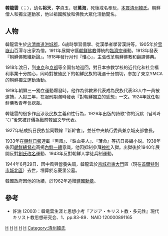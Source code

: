 {{Infobox Korean name
|img=1937_한용운.jpg
|hangul=한용운
|hanja=韓龍雲
|rr=Han Yong-un
|mr=Han Yongun
|hangulho=만해
|hanjaho=萬海 ''或'' 卍海
|rrho=Manhae
|mrho=Manhae
|hangulborn=한유천
|hanjaborn=韓裕天
|rrborn=Han Yu-cheon
|mrborn=Han Yuch'ŏn
|hangulja=정옥
|hanjaja=貞玉
|rrja=Jeongok
|mrja=Chŏngok
|hangulgye=한봉완
|hanjagye=奉玩
|rrgye=Bongwan
|mrgye=Pongwan
}}

'''韓龍雲'''（{{lang-ko|한용운}}；{{bd|1879年|7月12日|1944年|6月29日}}），幼名'''裕天'''，'''字'''貞玉，號'''萬海'''，死後戒名奉玩，[[本貫|本貫]][[清州韓氏|清州韓氏]]。朝鮮僧人和獨立運動家，他以祖國解放和佛教大眾化活動聞名。

==人物==
韓龍雲生於[[忠清南道|忠清南道]][[洪城郡|洪城郡]]，6歳時學習儒學、從漢學者學習漢詩等。1905年於[[雪嶽山|雪嶽山]]百潭寺出家為僧。1911年展開守護[[朝鮮佛教|朝鮮佛教]]傳統的[[臨濟宗|臨濟宗]]運動。1913年發表『朝鮮佛教維新論』。1918年發行月刊『惟心』，主張改革朝鮮佛教和翻譯佛典。

1918年渡日，到[[東京|東京]]和[[京都|京都]]等全国各地巡回，對日本宗教学校的近代化和社会福利事業十分關心，同時對被殖民下的朝鮮民族的境遇十分關切，参加了東京YMCA的朝鮮獨立運動活動。

1919年朝鮮三一獨立運動爆發時，他作為佛教界代表成為民族代表33人中一員被逮捕，入獄三年，在服刑期滿時發表『對朝鮮獨立的感想』一文。1924年就任朝鮮佛教青年會總裁。

韓龍雲的很多作品涉及民族主義和性行為，1926年出版的詩歌“你的沉默（님의과묵）”後來被評價為戰前韓國文學代表。

1927年結成抗日民族協同戰線『新幹會』，並任中央執行委員兼京城支部會長。

1933年在[[朝鮮日報|朝鮮日報]]連載『黒風』、『鉄血美人』、『薄命』等抗日長編小説。1938年後因[[朝鮮總督府|朝鮮總督府]]高揚[[內鮮一體|內鮮一體]]意識，他因抵制參拜[[神社|神社]]入獄。出獄後於1940年展開反對[[創氏改名|創氏改名]]運動、1943年反對朝鮮人学徒兵制運動。

1944年6月29日、因中風與營養失調，韓龍雲於[[京城府|京城府]][[東大門|東大門]]區（現在[[首爾特別市|首爾特別市]][[城北區|城北區]]）去世，埋葬於忘憂里公墓。

韓國政府因他的功績，於1962年追贈[[建國勳章|建國勳章]]。

==參考==
* 許油 (2003)：韓竜雲生涯と思想小考『アジア・キリスト教・多元性』現代キリスト教思想研究会、1、pp.83-89．NAID 120000891165

[[Category:朝鮮半島獨立運動人物|H]]
[[Category:朝鮮半島佛教出家眾|H]]
[[Category:韓國詩人|H]]
[[Category:東國大學校友|H]]
[[Category:忠清南道出身人物|H]]
[[Category:清州韓氏|Category:清州韓氏]]